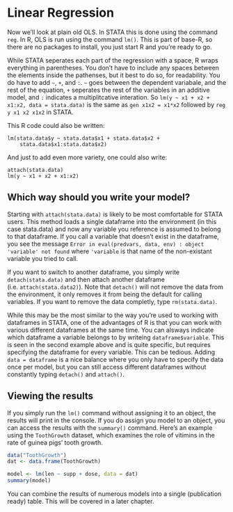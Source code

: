 # Linear Regression

Now we'll look at plain old OLS.  In STATA this is done using the command `reg`. In R, OLS is run using the command `lm()`. This is part of base-R, so there are no packages to install, you just start R and you're ready to go. 

While STATA seperates each part of the regression with a space, R wraps everything in parentheses. You don't have to include any spaces between the elements inside the pathenses, but it best to do so, for readability. You do have to add `~`, `+`, and `:`. `~` goes between the dependent variabale, and the rest of the equation, `+` seperates the rest of the variables in an additive model, and `:` indicates a multiplitcative interation. So 
`lm(y ~ x1 + x2 + x1:x2, data = stata.data)` is the same as `gen x1x2 = x1*x2` followed by `reg y x1 x2 x1x2` in STATA.

This R code could also be written: 
```
lm(stata.data$y ~ stata.data$x1 + stata.data$x2 + 
    stata.data$x1:stata.data$x2)
```
And just to add even more variety, one could also write:
```
attach(stata.data)
lm(y ~ x1 + x2 + x1:x2)
```

## Which way should you write your model?
Starting with `attach(stata.data)` is likely to be most comfortable for STATA users. This method loads a single dataframe into the environment (in this case stata.data) and now any variable you reference is assumed to belong to that dataframe. If you call a variable that doesn't exist in the dataframe, you see the message `Error in eval(predvars, data, env) : object 'variable' not found` where `'variable` is that name of the non-existant variable you tried to call. 

If you want to switch to another dataframe, you simply write `detach(stata.data)` and then attach another dataframe (i.e. `attach(stata.data2)`). Note that `detach()` will not remove the data from the environment, it only removes it from being the default for calling variables. If you want to remove the data completly, type `rm(stata.data)`.

While this may be the most similar to the way you're used to working with dataframes in STATA, one of the advantages of R is that you can work with various different dataframes at the same time. You can alsways indicate which dataframe a variable belongs to by writeing `dataframe$variable`. This is seen in the second example above and is quite specific, but requires specifying the dataframe for every variable. This can be tedious. Adding `data = dataframe` is a nice balance where you only have to specify the data once per model, but you can still access different dataframes without constantly typing `detach()` and `attach()`.  

## Viewing the results
If you simply run the `lm()` command without assigning it to an object, the results will print in the console. If you do assign you model to an object, you can access the results with the `summary()` command. Here's an example using the `ToothGrowth` dataset, which examines the role of vitimins in the rate of guinea pigs' tooth growth. 

```r
data("ToothGrowth")
dat <- data.frame(ToothGrowth)

model <- lm(len ~ supp + dose, data = dat)
summary(model)
```

You can combine the results of numerous models into a single (publication ready) table. This will be covered in a later chapter. 